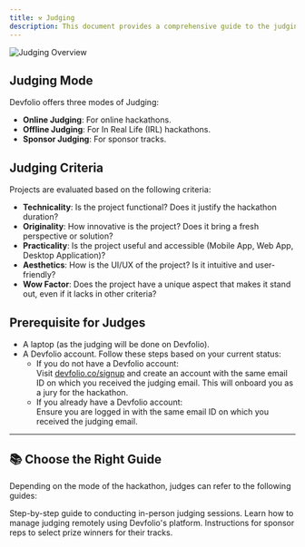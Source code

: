 ```yaml
---
title: ⚒️ Judging
description: This document provides a comprehensive guide to the judging process on Devfolio, from both the Judge's and Organizer's perspectives.
---
```


<img src="/assets/image (299).png" alt="Judging Overview" />

## Judging Mode

Devfolio offers three modes of Judging:

- **Online Judging**: For online hackathons.
- **Offline Judging**: For In Real Life (IRL) hackathons.
- **Sponsor Judging**: For sponsor tracks.

## Judging Criteria

Projects are evaluated based on the following criteria:

- **Technicality**: Is the project functional? Does it justify the hackathon duration?
- **Originality**: How innovative is the project? Does it bring a fresh perspective or solution?
- **Practicality**: Is the project useful and accessible (Mobile App, Web App, Desktop Application)?
- **Aesthetics**: How is the UI/UX of the project? Is it intuitive and user-friendly?
- **Wow Factor**: Does the project have a unique aspect that makes it stand out, even if it lacks in other criteria?

## Prerequisite for Judges

- A laptop (as the judging will be done on Devfolio).
- A Devfolio account. Follow these steps based on your current status:
  - If you do not have a Devfolio account:  
    Visit [devfolio.co/signup](https://devfolio.co/signup) and create an account with the same email ID on which you received the judging email. This will onboard you as a jury for the hackathon.
  - If you already have a Devfolio account:  
    Ensure you are logged in with the same email ID on which you received the judging email.

---

## 📚 Choose the Right Guide

Depending on the mode of the hackathon, judges can refer to the following guides:

<div className="grid grid-cols-1 md:grid-cols-3 gap-4 mt-4">

<Card title="Offline Judging" href="/docs/guide/offline-judging">
  Step-by-step guide to conducting in-person judging sessions.
</Card>

<Card title="Online Judging" href="/docs/guide/online-judging">
  Learn how to manage judging remotely using Devfolio's platform.
</Card>

<Card title="Sponsor Judging" href="/docs/guide/sponsor-judging">
  Instructions for sponsor reps to select prize winners for their tracks.
</Card>

</div>
